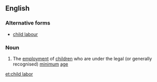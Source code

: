 ==English==

===Alternative forms===
* [[child labour]]

===Noun===
{{wikipedia}}
{{en-noun|head=[[child]] [[labor]]|-}}

# {{label|en|US}} The [[employment]] of [[children]] who are under the legal (or generally recognised) [[minimum]] [[age]]

[[et:child labor]]